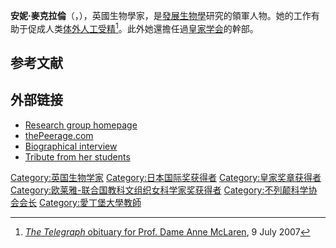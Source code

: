 {{Infobox scientist
|name              = Anne McLaren
|image             = <!-- 檔案不存在 Anne Laura Dorinthea McLaren.jpg ，可從英文維基百科取得 -->
|image_size        = 
|caption           = 
|birth_date        = 1927年4月26日
|birth_place       = 英格兰伦敦
|death_date        = 2007年7月7日
|death_place       =
|citizenship       = 英国
|field             = [[发育生物学|发育生物学]]、动物遗传学
|alma_mater        = [[牛津大学|牛津大学]]
|work_institution  = [[爱丁堡大学|爱丁堡大学]][[罗斯林研究所|罗斯林研究所]]<br>[[剑桥大学|剑桥大学]]<br>[[伦敦大学学院|伦敦大学学院]]
|academic_advisors = [[约翰·伯顿·桑德森·霍尔丹|约翰·伯顿·桑德森·霍尔丹]]、[[彼得·梅达沃|彼得·梅达沃]]
|awards            = [[皇家獎章|皇家獎章]] {{small|（1990年）}}<br>[[日本国际奖|日本国际奖]]{{small|（2002年）}}
|spouse            = {{link-en|唐纳德·米奇|Donald Michie}} (Donald Michie)
}}
'''安妮·麥克拉倫'''（{{lang-en|'''Dame Anne Laura Dorinthea McLaren'''}}，{{bd|1927年|4月26日|2007年|7月7日}}），英國生物學家，是[[發展生物學|發展生物學]]研究的領軍人物。她的工作有助于促成人类[[体外人工受精|体外人工受精]]<ref name="TelegraphObit">[https://www.telegraph.co.uk/news/main.jhtml?xml=/news/2007/07/09/db0902.xml ''The Telegraph'' obituary for Prof. Dame Anne McLaren]{{Dead link}}, 9 July 2007</ref>。此外她還擔任過[[皇家学会|皇家学会]]的幹部。

==参考文献==
{{reflist}}

==外部链接==
{{Library resources box|by=yes|viaf=22201744}}
*[https://archive.is/20121223090432/http://www.gurdon.cam.ac.uk/~ad327/Gurdon2006/mclaren.html Research group homepage]
*[http://www.thepeerage.com/p2404.htm#i24037 thePeerage.com] {{Wayback|url=http://www.thepeerage.com/p2404.htm#i24037 |date=20160809073524 }}
*[http://www.brookes.ac.uk/library/speccoll/medical/synopses/mcclaren.html Biographical interview] {{Wayback|url=http://www.brookes.ac.uk/library/speccoll/medical/synopses/mcclaren.html |date=20160303182620 }}
*[http://www.ijdb.ehu.es/web/paper.php?doi=11417890 Tribute from her students] {{Wayback|url=http://www.ijdb.ehu.es/web/paper.php?doi=11417890 |date=20160822091022 }}

{{s-start}}
{{s-aca}}
{{succession box
| before = [[约翰·格登|约翰·伯特兰·格登]]
| title  = [[富勒生理学教授|富勒生理学教授]]
| years  = 1991–1999
| after  = [[苏珊·格林菲尔德|苏珊·格林菲尔德]]}}
{{s-end}}

{{皇家奖章获得者}}
{{日本国际奖获得者}}
{{欧莱雅-联合国教科文组织女科学家奖获得者}}
{{Authority control}}

{{DEFAULTSORT:McLaren, Anne}}
[[Category:英国生物学家|Category:英国生物学家]]
[[Category:日本国际奖获得者|Category:日本国际奖获得者]]
[[Category:皇家奖章获得者|Category:皇家奖章获得者]]
[[Category:欧莱雅-联合国教科文组织女科学家奖获得者|Category:欧莱雅-联合国教科文组织女科学家奖获得者]]
[[Category:不列颠科学协会会长|Category:不列颠科学协会会长]]
[[Category:愛丁堡大學教師|Category:愛丁堡大學教師]]